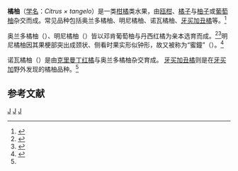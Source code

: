 {{Speciesbox 
| taxon = Citrus × tangelo
| image = Minneola fruit 3.jpg
| image_caption = 明尼橘柚
| binomial_authority = [[John_William_Ingram|J.W. Ingram]] & [[Harold_E._Moore|H.E. Moore]], 1975
}}
'''橘柚'''（[[学名|学名]]：''Citrus × tangelo''）是一类[[柑橘|柑橘]]类水果，由[[瓯柑|瓯柑]]、[[橘子|橘子]]与[[柚子|柚子]]或[[葡萄柚|葡萄柚]]杂交而成。常见品种包括奥兰多橘柚、明尼橘柚、诺瓦橘柚、[[牙买加丑橘|牙买加丑橘]]等。<ref name=tangelo>{{Cite web |url=https://hort.purdue.edu/newcrop/morton/tangelo.html |title=Morton, J. 1987. Tangelo. p. 158–160. In: Fruits of warm climates. Julia F. Morton, Miami, FL. |access-date=2016-04-12 |archive-date=2021-01-26 |archive-url=https://web.archive.org/web/20210126133750/https://hort.purdue.edu/newcrop/morton/tangelo.html |dead-url=no }}</ref>

奥兰多橘柚（{{lang|en|Orlando}}）、明尼橘柚（{{lang|en|Minneola}}）皆以邓肯葡萄柚与丹西红橘为亲本选育而成。<ref>{{cite web |last1=Jackson |first1=Larry K. |last2=Futch |first2=Stephen H. |url=http://edis.ifas.ufl.edu/ch077 |title=Orlando Tangelo |publisher=Institute of Food and Agricultural Sciences, University of Florida |accessdate=February 4, 2014 |archive-date=2020-10-22 |archive-url=https://web.archive.org/web/20201022124703/https://edis.ifas.ufl.edu/ch077 |dead-url=no }}</ref><ref>{{cite web |last1=Jackson |first1=Larry K. |last2=Futch |first2=Stephen H. |url=http://edis.ifas.ufl.edu/ch072 |title=Minneola Tangelo |publisher=Institute of Food and Agricultural Sciences, University of Florida |accessdate=June 21, 2013 |archive-date=2020-11-11 |archive-url=https://web.archive.org/web/20201111222100/https://edis.ifas.ufl.edu/ch072 |dead-url=no }}</ref>明尼橘柚因其果梗部突出成颈状、侧看时果实形似钟形，故又被称为“蜜鐘”（{{lang|en|honeybell}}）。<ref>{{cite web|url=http://www.nmns.edu.tw/public/BotanicalGarden/flowers/2015/winter/1215.htm|title=明尼橘柚|work=國立自然科學博物館|date=2016-03-10|access-date=2016-04-12|archive-date=2018-12-28|archive-url=https://web.archive.org/web/20181228083102/http://www.nmns.edu.tw/public/BotanicalGarden/flowers/2015/winter/1215.htm|dead-url=no}}</ref>

诺瓦橘柚（{{lang|en|Nova}}）是由[[克里曼丁红橘|克里曼丁红橘]]与奥兰多橘柚杂交育成。
[[牙买加丑橘|牙买加丑橘]]则是在[[牙买加|牙买加]]野外发现的橘柚品种。<ref name=tangelo />

== 参考文献 ==
{{reflist}}
{{植物小作品}}
{{Citrus}}
{{Taxonbar}}
[[Category:1975年描述的植物|J]]
[[Category:柑橘属|J]]
[[Category:柑橘杂种|J]]